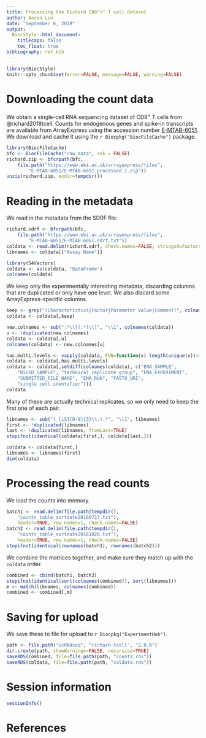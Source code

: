 ```yaml
---
title: Processing the Richard CD8^+^ T cell dataset
author: Aaron Lun
date: "September 6, 2019"
output:
  BiocStyle::html_document:
    titlecaps: false
    toc_float: true
bibliography: ref.bib
---
```



```r
library(BiocStyle)
knitr::opts_chunk$set(error=FALSE, message=FALSE, warning=FALSE)
```

# Downloading the count data

We obtain a single-cell RNA sequencing dataset of CD8^+^ T cells from @richard2018tcell.
Counts for endogenous genes and spike-in transcripts are available from ArrayExpress
using the accession number [E-MTAB-6051](https://www.ebi.ac.uk/arrayexpress/experiments/E-MTAB-6051/).
We download and cache it using the `r Biocpkg("BiocFileCache")` package.

```r
library(BiocFileCache)
bfc <- BiocFileCache("raw_data", ask = FALSE)
richard.zip <- bfcrpath(bfc, 
    file.path("https://www.ebi.ac.uk/arrayexpress/files",
        "E-MTAB-6051/E-MTAB-6051.processed.1.zip"))
unzip(richard.zip, exdir=tempdir())
```

# Reading in the metadata

We read in the metadata from the SDRF file:

```r
richard.sdrf <- bfcrpath(bfc, 
    file.path("https://www.ebi.ac.uk/arrayexpress/files",
        "E-MTAB-6051/E-MTAB-6051.sdrf.txt"))
coldata <- read.delim(richard.sdrf, check.names=FALSE, stringsAsFactors=FALSE)
libnames <- coldata[["Assay Name"]]

library(S4Vectors)
coldata <- as(coldata, "DataFrame")
colnames(coldata)
```

We keep only the experimentally interesting metadata, discarding columns that are duplicated or only have one level.
We also discard some ArrayExpress-specific columns.

```r
keep <- grep("(Characteristics|Factor|Parameter Value|Comment)", colnames(coldata))
coldata <- coldata[,keep] 

new.colnames <- sub(".*\\[(.*)\\]", "\\1", colnames(coldata))
u <- !duplicated(new.colnames)
coldata <- coldata[,u]
colnames(coldata) <- new.colnames[u]

has.multi.levels <- vapply(coldata, FUN=function(x) length(unique(x))>1L, TRUE)
coldata <- coldata[,has.multi.levels]
coldata <- coldata[,setdiff(colnames(coldata), c("ENA_SAMPLE", 
    "BioSD_SAMPLE", "technical replicate group", "ENA_EXPERIMENT", 
    "SUBMITTED_FILE_NAME", "ENA_RUN", "FASTQ_URI",
    "single cell identifier"))]
coldata
```

Many of these are actually technical replicates, so we only need to keep the first one of each pair.

```r
libnames <- sub("(_[iS][0-9]{3}\\.).*", "\\1", libnames)
first <- !duplicated(libnames)
last <- !duplicated(libnames, fromLast=TRUE)
stopifnot(identical(coldata[first,], coldata[last,]))

coldata <- coldata[first,]
libnames <- libnames[first]
dim(coldata)
```

# Processing the read counts

We load the counts into memory.

```r
batch1 <- read.delim(file.path(tempdir(), 
    "counts_table_sortdate20160727.txt"),
    header=TRUE, row.names=1, check.names=FALSE)
batch2 <- read.delim(file.path(tempdir(),
    "counts_table_sortdate20161026.txt"),
    header=TRUE, row.names=1, check.names=FALSE)
stopifnot(identical(rownames(batch1), rownames(batch2)))
```

We combine the matrices together, and make sure they match up with the `coldata` order.

```r
combined <- cbind(batch1, batch2)
stopifnot(identical(sort(colnames(combined)), sort(libnames)))
m <- match(libnames, colnames(combined))
combined <- combined[,m]
```

# Saving for upload 

We save these to file for upload to `r Biocpkg("ExperimentHub")`.

```r
path <- file.path("scRNAseq", "richard-tcell", "2.0.0")
dir.create(path, showWarnings=FALSE, recursive=TRUE)
saveRDS(combined, file=file.path(path, "counts.rds"))
saveRDS(coldata, file=file.path(path, "coldata.rds"))
```

# Session information

```r
sessionInfo()
```

# References


